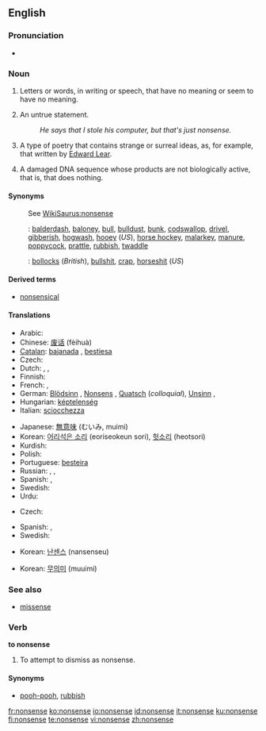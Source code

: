 ==English==

===Pronunciation===
*{{audio|en-us-nonsense.ogg|Audio (US)}}

===Noun===
{{en-noun|-}}

# Letters or words, in writing or speech, that have no meaning or seem to have no meaning.
# {{by extension}} An untrue statement.
#:''He says that I stole his computer, but that's just nonsense.''
# {{literature}} A type of poetry that contains strange or surreal ideas, as, for example, that written by [[w:Edward Lear|Edward Lear]].
# {{biology}} A damaged DNA sequence whose products are not biologically active, that is, that does nothing.

====Synonyms====
:See [[WikiSaurus:nonsense]]
:{{qualifier|mostly [[colloquialism]]s or [[slang]]}}: [[balderdash]], [[baloney]], [[bull]], [[bulldust]], [[bunk]], [[codswallop]], [[drivel]], [[gibberish]], [[hogwash]], [[hooey]] (''US''),  [[horse hockey]], [[malarkey]], [[manure]], [[poppycock]], [[prattle]], [[rubbish]], [[twaddle]]
:{{qualifier|vulgar slang}}: [[bollocks]] (''British''), [[bullshit]], [[crap]], [[horseshit]] (''US'')

====Derived terms====
*[[nonsensical]]

====Translations====

{{trans-top|meaningless words}}
* Arabic: {{Arab|[[هراء]]}} {{IPAchar|(herá’)}} {{m}}
* Chinese: [[废话]] (fèihuà)
* [[Catalan]]: [[bajanada]] {{f}}, [[bestiesa]] {{f}}
* Czech: {{t-|cs|nesmysl|m}}
* Dutch: {{t-|nl|nonsens|m}}, {{t-|nl|onzin|m}}, {{t-|nl|flauwekul}} {{g|Dutch}}
* Finnish: {{t-|fi|hölynpöly}}
* French: {{t-|fr|sottise|f}}, {{t-|fr|non-sens|m}}
* German: [[Blödsinn]] {{m}}, [[Nonsens]] {{m}}, [[Quatsch]] {{m}} (''colloquial''), [[Unsinn]] {{m}},
* Hungarian: [[képtelenség]]
* Italian: [[sciocchezza]] {{f}}
{{trans-mid}}
* Japanese: [[無意味]] (むいみ, muimi)
* Korean: [[어리석은 소리]] (eoriseokeun sori), [[헛소리]] (heotsori)
* Kurdish: {{KUchar|[[قسه‌ی هیچوپوچ]]}}
* Polish: {{t-|pl|nonsens|m}}
* Portuguese: [[besteira]] {{f}}
* Russian: {{t-|ru|вздор|m|sc=Cyrl|tr=vdor}}, {{t-|ru|ерунда|f|sc=Cyrl|tr=jerundá}}, {{t-|ru|нонсенс|m|sc=Cyrl|tr=nónsens}}
* Spanish: {{t-|es|tonterías|f|p}}, {{t+|es|disparate|m}}
* Swedish: {{t-|sv|nonsens|n}}
* Urdu: {{t|ur|بکواس|sc=ur-Arab|xs=Urdu}}
{{trans-bottom}}

{{trans-top|untrue statement}}
* Czech: {{t-|cs|nesmysl|m}}
{{trans-mid}}
* Spanish: {{t-|es|tonterías|f|p}}, {{t+|es|estupidez|f}}
* Swedish: {{t-|sv|nonsens|n}}
{{trans-bottom}}

{{trans-top|type of poetry}}
{{trans-mid}}
* Korean: [[난센스]] (nansenseu)
{{trans-bottom}}

{{trans-top|damaged DNA sequence}}
{{trans-mid}}
* Korean: [[무의미]] (muuimi)
{{trans-bottom}}

===See also===
*{{sense|biology}} [[missense]]

===Verb===
'''to nonsense'''

# To attempt to dismiss as nonsense.

====Synonyms====
*[[pooh-pooh]], [[rubbish]]

[[fr:nonsense]]
[[ko:nonsense]]
[[io:nonsense]]
[[id:nonsense]]
[[it:nonsense]]
[[ku:nonsense]]
[[fi:nonsense]]
[[te:nonsense]]
[[vi:nonsense]]
[[zh:nonsense]]
